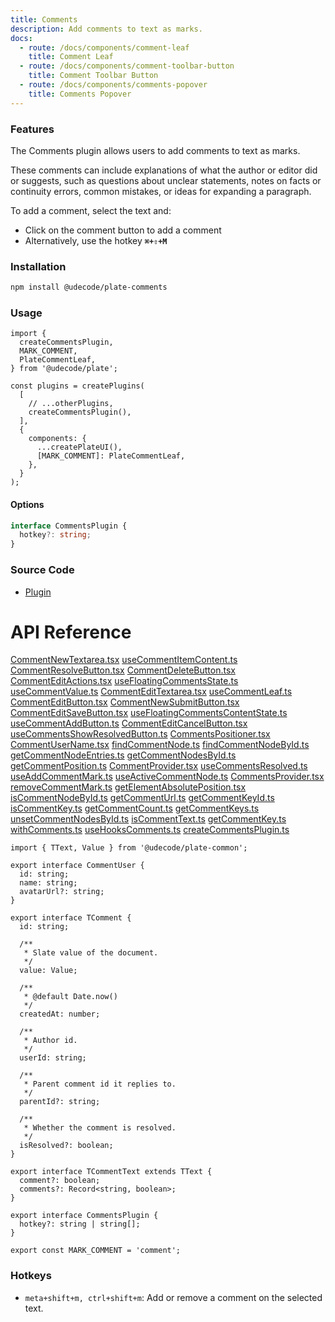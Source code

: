 ```yaml
---
title: Comments
description: Add comments to text as marks.
docs:
  - route: /docs/components/comment-leaf
    title: Comment Leaf
  - route: /docs/components/comment-toolbar-button
    title: Comment Toolbar Button
  - route: /docs/components/comments-popover
    title: Comments Popover
---
```


<ComponentExample src="/src/components/examples/PlaygroundDemo.tsx">
  <PlaygroundDemo id="comment" />
</ComponentExample>

### Features

The Comments plugin allows users to add comments to text as marks.

These comments can include explanations of what the author or editor did or suggests,
such as questions about unclear statements,
notes on facts or continuity errors, common mistakes, or ideas for expanding a paragraph.

To add a comment, select the text and:

- Click on the comment button to add a comment
- Alternatively, use the hotkey **`⌘+⇧+M`**

### Installation

```bash
npm install @udecode/plate-comments
```

### Usage

```tsx
import {
  createCommentsPlugin,
  MARK_COMMENT,
  PlateCommentLeaf,
} from '@udecode/plate';

const plugins = createPlugins(
  [
    // ...otherPlugins,
    createCommentsPlugin(),
  ],
  {
    components: {
      ...createPlateUI(),
      [MARK_COMMENT]: PlateCommentLeaf,
    },
  }
);
```

#### Options

```ts
interface CommentsPlugin {
  hotkey?: string;
}
```

### Source Code

- [Plugin](https://github.com/udecode/plate/blob/main/packages/comments/src/createCommentsPlugin.ts)

# API Reference

[CommentNewTextarea.tsx](..%2F..%2F..%2F..%2Fpackages%2Fcomments%2Fsrc%2Fcomponents%2FCommentNewTextarea.tsx)
[useCommentItemContent.ts](..%2F..%2F..%2F..%2Fpackages%2Fcomments%2Fsrc%2Fcomponents%2FuseCommentItemContent.ts)
[CommentResolveButton.tsx](..%2F..%2F..%2F..%2Fpackages%2Fcomments%2Fsrc%2Fcomponents%2FCommentResolveButton.tsx)
[CommentDeleteButton.tsx](..%2F..%2F..%2F..%2Fpackages%2Fcomments%2Fsrc%2Fcomponents%2FCommentDeleteButton.tsx)
[CommentEditActions.tsx](..%2F..%2F..%2F..%2Fpackages%2Fcomments%2Fsrc%2Fcomponents%2FCommentEditActions.tsx)
[useFloatingCommentsState.ts](..%2F..%2F..%2F..%2Fpackages%2Fcomments%2Fsrc%2Fcomponents%2FuseFloatingCommentsState.ts)
[useCommentValue.ts](..%2F..%2F..%2F..%2Fpackages%2Fcomments%2Fsrc%2Fcomponents%2FuseCommentValue.ts)
[CommentEditTextarea.tsx](..%2F..%2F..%2F..%2Fpackages%2Fcomments%2Fsrc%2Fcomponents%2FCommentEditTextarea.tsx)
[useCommentLeaf.ts](..%2F..%2F..%2F..%2Fpackages%2Fcomments%2Fsrc%2Fcomponents%2FuseCommentLeaf.ts)
[CommentEditButton.tsx](..%2F..%2F..%2F..%2Fpackages%2Fcomments%2Fsrc%2Fcomponents%2FCommentEditButton.tsx)
[CommentNewSubmitButton.tsx](..%2F..%2F..%2F..%2Fpackages%2Fcomments%2Fsrc%2Fcomponents%2FCommentNewSubmitButton.tsx)
[CommentEditSaveButton.tsx](..%2F..%2F..%2F..%2Fpackages%2Fcomments%2Fsrc%2Fcomponents%2FCommentEditSaveButton.tsx)
[useFloatingCommentsContentState.ts](..%2F..%2F..%2F..%2Fpackages%2Fcomments%2Fsrc%2Fcomponents%2FuseFloatingCommentsContentState.ts)
[useCommentAddButton.ts](..%2F..%2F..%2F..%2Fpackages%2Fcomments%2Fsrc%2Fcomponents%2FuseCommentAddButton.ts)
[CommentEditCancelButton.tsx](..%2F..%2F..%2F..%2Fpackages%2Fcomments%2Fsrc%2Fcomponents%2FCommentEditCancelButton.tsx)
[useCommentsShowResolvedButton.ts](..%2F..%2F..%2F..%2Fpackages%2Fcomments%2Fsrc%2Fcomponents%2FuseCommentsShowResolvedButton.ts)
[CommentsPositioner.tsx](..%2F..%2F..%2F..%2Fpackages%2Fcomments%2Fsrc%2Fcomponents%2FCommentsPositioner.tsx)
[CommentUserName.tsx](..%2F..%2F..%2F..%2Fpackages%2Fcomments%2Fsrc%2Fcomponents%2FCommentUserName.tsx)
[findCommentNode.ts](..%2F..%2F..%2F..%2Fpackages%2Fcomments%2Fsrc%2Fqueries%2FfindCommentNode.ts)
[findCommentNodeById.ts](..%2F..%2F..%2F..%2Fpackages%2Fcomments%2Fsrc%2Fqueries%2FfindCommentNodeById.ts)
[getCommentNodeEntries.ts](..%2F..%2F..%2F..%2Fpackages%2Fcomments%2Fsrc%2Fqueries%2FgetCommentNodeEntries.ts)
[getCommentNodesById.ts](..%2F..%2F..%2F..%2Fpackages%2Fcomments%2Fsrc%2Fqueries%2FgetCommentNodesById.ts)
[getCommentPosition.ts](..%2F..%2F..%2F..%2Fpackages%2Fcomments%2Fsrc%2Fqueries%2FgetCommentPosition.ts)
[CommentProvider.tsx](..%2F..%2F..%2F..%2Fpackages%2Fcomments%2Fsrc%2Fstores%2Fcomment%2FCommentProvider.tsx)
[useCommentsResolved.ts](..%2F..%2F..%2F..%2Fpackages%2Fcomments%2Fsrc%2Fstores%2Fcomments%2FuseCommentsResolved.ts)
[useAddCommentMark.ts](..%2F..%2F..%2F..%2Fpackages%2Fcomments%2Fsrc%2Fstores%2Fcomments%2FuseAddCommentMark.ts)
[useActiveCommentNode.ts](..%2F..%2F..%2F..%2Fpackages%2Fcomments%2Fsrc%2Fstores%2Fcomments%2FuseActiveCommentNode.ts)
[CommentsProvider.tsx](..%2F..%2F..%2F..%2Fpackages%2Fcomments%2Fsrc%2Fstores%2Fcomments%2FCommentsProvider.tsx)
[removeCommentMark.ts](..%2F..%2F..%2F..%2Fpackages%2Fcomments%2Fsrc%2Ftransforms%2FremoveCommentMark.ts)
[getElementAbsolutePosition.tsx](..%2F..%2F..%2F..%2Fpackages%2Fcomments%2Fsrc%2Futils%2FgetElementAbsolutePosition.tsx)
[isCommentNodeById.ts](..%2F..%2F..%2F..%2Fpackages%2Fcomments%2Fsrc%2Futils%2FisCommentNodeById.ts)
[getCommentUrl.ts](..%2F..%2F..%2F..%2Fpackages%2Fcomments%2Fsrc%2Futils%2FgetCommentUrl.ts)
[getCommentKeyId.ts](..%2F..%2F..%2F..%2Fpackages%2Fcomments%2Fsrc%2Futils%2FgetCommentKeyId.ts)
[isCommentKey.ts](..%2F..%2F..%2F..%2Fpackages%2Fcomments%2Fsrc%2Futils%2FisCommentKey.ts)
[getCommentCount.ts](..%2F..%2F..%2F..%2Fpackages%2Fcomments%2Fsrc%2Futils%2FgetCommentCount.ts)
[getCommentKeys.ts](..%2F..%2F..%2F..%2Fpackages%2Fcomments%2Fsrc%2Futils%2FgetCommentKeys.ts)
[unsetCommentNodesById.ts](..%2F..%2F..%2F..%2Fpackages%2Fcomments%2Fsrc%2Futils%2FunsetCommentNodesById.ts)
[isCommentText.ts](..%2F..%2F..%2F..%2Fpackages%2Fcomments%2Fsrc%2Futils%2FisCommentText.ts)
[getCommentKey.ts](..%2F..%2F..%2F..%2Fpackages%2Fcomments%2Fsrc%2Futils%2FgetCommentKey.ts)
[withComments.ts](..%2F..%2F..%2F..%2Fpackages%2Fcomments%2Fsrc%2FwithComments.ts)
[useHooksComments.ts](..%2F..%2F..%2F..%2Fpackages%2Fcomments%2Fsrc%2FuseHooksComments.ts)
[createCommentsPlugin.ts](..%2F..%2F..%2F..%2Fpackages%2Fcomments%2Fsrc%2FcreateCommentsPlugin.ts)

```tsx
import { TText, Value } from '@udecode/plate-common';

export interface CommentUser {
  id: string;
  name: string;
  avatarUrl?: string;
}

export interface TComment {
  id: string;

  /**
   * Slate value of the document.
   */
  value: Value;

  /**
   * @default Date.now()
   */
  createdAt: number;

  /**
   * Author id.
   */
  userId: string;

  /**
   * Parent comment id it replies to.
   */
  parentId?: string;

  /**
   * Whether the comment is resolved.
   */
  isResolved?: boolean;
}

export interface TCommentText extends TText {
  comment?: boolean;
  comments?: Record<string, boolean>;
}

export interface CommentsPlugin {
  hotkey?: string | string[];
}

export const MARK_COMMENT = 'comment';
```

### Hotkeys

- `meta+shift+m, ctrl+shift+m`: Add or remove a comment on the selected text.
